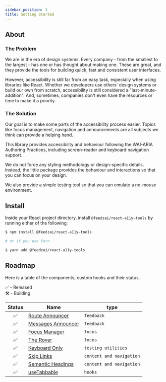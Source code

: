 ```yaml
---
sidebar_position: 1
title: Getting Started
---
```


## About

### The Problem

We are in the era of design systems. Every company - from the smallest to the largest - has one or has thought about making one. These are great, and they provide the tools for building quick, fast and consistent user interfaces.

However, accessibility is still far from an easy task, especially when using libraries like React. Whether we developers use others' design systems or build our own from scratch, accessibility is still considered a "last-minute-addition". And, sometimes, companies don't even have the resources or time to make it a priority.

### The Solution

Our goal is to make some parts of the accessibility process easier. Topics like focus management, navigation and announcements are all subjects we think can provide a helping hand.

This library provides accessibility and behaviour following the WAI-ARIA Authoring Practices, including screen-reader and keyboard navigation support.

We do not force any styling methodology or design-specific details. Instead, the little package provides the behaviour and interactions so that you can focus on your design.

We also provide a simple testing tool so that you can emulate a no-mouse environment.

## Install

Inside your React project directory, install `@feedzai/react-a11y-tools` by running either of the following:

```sh
$ npm install @feedzai/react-a11y-tools

# or if you use Yarn

$ yarn add @feedzai/react-a11y-tools
```

## Roadmap

Here is a table of the components, custom hooks and their status.

✅ - Released<br/>
🛠 - Building<br/>

| Status              | Name                                                                | type                     |
| ------------------- | ------------------------------------------------------------------- | ------------------------ |
| <center>✅</center> | [Route Announcer ](/docs/feedback/route-announcer)                  | `feedback`               |
| <center>✅</center> | [Messages Announcer](/docs/feedback/messages-announcer)             | `feedback`               |
| <center>✅</center> | [Focus Manager](/docs/manage-focus/focus-manager)                   | `focus`                  |
| <center>✅</center> | [The Rover](/docs/manage-focus/roving-tab-index)                    | `focus`                  |
| <center>✅</center> | [Keyboard Only](/docs/testing/keyboard-only)                        | `testing utilities`      |
| <center>✅</center> | [Skip Links](/docs/content-and-navigation/skip-links)               | `content and navigation` |
| <center>✅</center> | [Semantic Headings](/docs/content-and-navigation/semantic-headings) | `content and navigation` |
| <center>✅</center> | [useTabbable](/docs/hooks/use-tabbable)                             | `hooks`                  |
